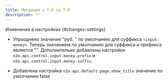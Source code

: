 ```yaml
---
title: Миграция с 7.8 на 7.9
description: ""
---
```


 Изменения в настройках {#changes-settings}

- Упразднено значение "руб. " по умолчанию для суффикса `<input-money>`. Теперь значением по умолчанию
для суффикса и префикса является "".
Дополнительно добавлены настройки `n2o.api.control.input.money.prefix` и `n2o.api.control.input.money.suffix`.

- Добавлена настройка `n2o.api.default.page.show_title` значение по умолчанию false
